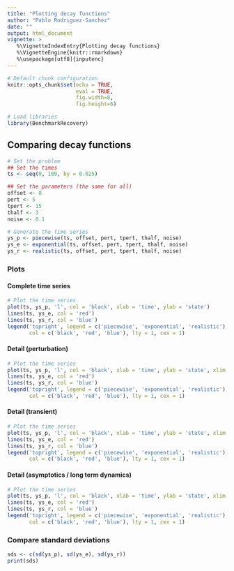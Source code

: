 ```yaml
---
title: "Plotting decay functions"
author: "Pablo Rodriguez-Sanchez"
date: ""
output: html_document
vignette: >
   %\VignetteIndexEntry{Plotting decay functions}
   %\VignetteEngine{knitr::rmarkdown}
   %\usepackage[utf8]{inputenc}
---
```


```r
# Default chunk configuration
knitr::opts_chunk$set(echo = TRUE, 
                      eval = TRUE, 
                      fig.width=8, 
                      fig.height=6) 

# Load libraries
library(BenchmarkRecovery)
```

## Comparing decay functions

```r
# Set the problem
## Set the times
ts <- seq(0, 100, by = 0.025)

## Set the parameters (the same for all)
offset <- 0
pert <- 5
tpert <- 15
thalf <- 3
noise <- 0.1

# Generate the time series
ys_p <- piecewise(ts, offset, pert, tpert, thalf, noise)
ys_e <- exponential(ts, offset, pert, tpert, thalf, noise)
ys_r <- realistic(ts, offset, pert, tpert, thalf, noise)
```

### Plots

#### Complete time series

```r
# Plot the time series
plot(ts, ys_p, 'l', col = 'black', xlab = 'time', ylab = 'state')
lines(ts, ys_e, col = 'red')
lines(ts, ys_r, col = 'blue')
legend('topright', legend = c('piecewise', 'exponential', 'realistic'),
       col = c('black', 'red', 'blue'), lty = 1, cex = 1)
```

#### Detail (perturbation)

```r
# Plot the time series
plot(ts, ys_p, 'l', col = 'black', xlab = 'time', ylab = 'state', xlim = c(tpert - thalf, tpert + thalf))
lines(ts, ys_e, col = 'red')
lines(ts, ys_r, col = 'blue')
legend('topright', legend = c('piecewise', 'exponential', 'realistic'),
       col = c('black', 'red', 'blue'), lty = 1, cex = 1)
```

#### Detail (transient)

```r
# Plot the time series
plot(ts, ys_p, 'l', col = 'black', xlab = 'time', ylab = 'state', xlim = c(tpert, tpert + 7*thalf))
lines(ts, ys_e, col = 'red')
lines(ts, ys_r, col = 'blue')
legend('topright', legend = c('piecewise', 'exponential', 'realistic'),
       col = c('black', 'red', 'blue'), lty = 1, cex = 1)
```

#### Detail (asymptotics / long term dynamics)

```r
# Plot the time series
plot(ts, ys_p, 'l', col = 'black', xlab = 'time', ylab = 'state', xlim = c(0.5*max(ts), max(ts)), ylim = c(-4*noise, 4*noise))
lines(ts, ys_e, col = 'red')
lines(ts, ys_r, col = 'blue')
legend('topright', legend = c('piecewise', 'exponential', 'realistic'),
       col = c('black', 'red', 'blue'), lty = 1, cex = 1)
```

### Compare standard deviations

```r
sds <- c(sd(ys_p), sd(ys_e), sd(ys_r))
print(sds)
```
